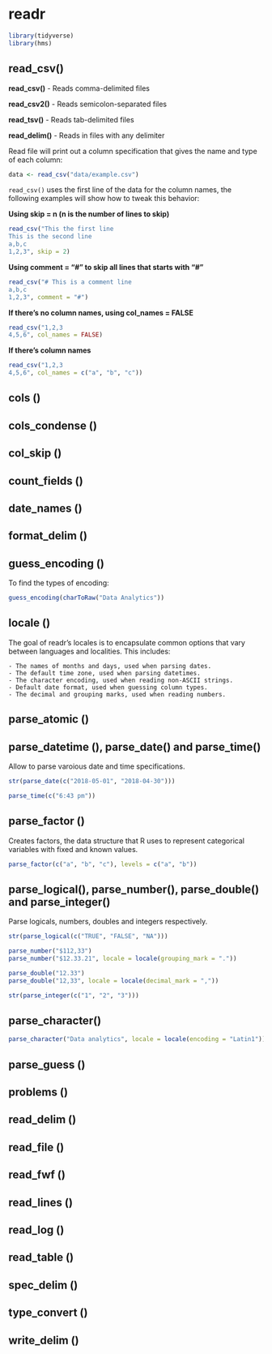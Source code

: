 # readr {#readr}

```r
library(tidyverse)
library(hms)
```
## read_csv()

**read_csv()** - Reads comma-delimited files

**read_csv2()** - Reads semicolon-separated files

**read_tsv()** - Reads tab-delimited files

**read_delim()** - Reads in files with any delimiter

Read file will print out a column specification that gives the name and type of each column:

```r
data <- read_csv("data/example.csv")
```

`read_csv()` uses the first line of the data for the column names, the following examples will show how to tweak this behavior:

__Using skip = n (n is the number of lines to skip)__

```r
read_csv("This the first line
This is the second line
a,b,c
1,2,3", skip = 2)
```

__Using comment = "#" to skip all lines that starts with "#"__

```r
read_csv("# This is a comment line
a,b,c
1,2,3", comment = "#")
```

__If there's no column names, using col_names = FALSE__

```r
read_csv("1,2,3
4,5,6", col_names = FALSE)
```

__If there's column names__

```r
read_csv("1,2,3
4,5,6", col_names = c("a", "b", "c"))
```

## cols ()

## cols_condense ()

## col_skip ()

## count_fields ()

## date_names ()

## format_delim ()

## guess_encoding ()

To find the types of encoding:

```r
guess_encoding(charToRaw("Data Analytics"))
```

## locale ()

The goal of readr’s locales is to encapsulate common options that vary between languages and localities. This includes:

    - The names of months and days, used when parsing dates.
    - The default time zone, used when parsing datetimes.
    - The character encoding, used when reading non-ASCII strings.
    - Default date format, used when guessing column types.
    - The decimal and grouping marks, used when reading numbers.

## parse_atomic ()

## parse_datetime (), parse_date() and parse_time()

Allow to parse varoious date and time specifications.

```r
str(parse_date(c("2018-05-01", "2018-04-30")))
```

```r
parse_time(c("6:43 pm"))
```

## parse_factor ()

Creates factors, the data structure that R uses to represent categorical variables with fixed and known values.

```r
parse_factor(c("a", "b", "c"), levels = c("a", "b"))
```

## parse_logical(), parse_number(), parse_double() and parse_integer()

Parse logicals, numbers, doubles and integers respectively.

```r
str(parse_logical(c("TRUE", "FALSE", "NA")))
```

```r
parse_number("$112,33")
parse_number("$12.33.21", locale = locale(grouping_mark = "."))
```

```r
parse_double("12.33")
parse_double("12,33", locale = locale(decimal_mark = ","))
```

```r
str(parse_integer(c("1", "2", "3")))
```

## parse_character()

```r
parse_character("Data analytics", locale = locale(encoding = "Latin1"))
```

## parse_guess ()

## problems ()

## read_delim ()

## read_file ()

## read_fwf ()

## read_lines ()

## read_log ()

## read_table ()

## spec_delim ()

## type_convert ()

## write_delim ()
